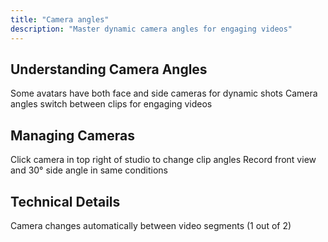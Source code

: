 ```yaml
---
title: "Camera angles"
description: "Master dynamic camera angles for engaging videos"
---
```


## Understanding Camera Angles

<CardGroup cols={2}>
  <Card title="Camera Types" icon="camera" color="purple">
    Some avatars have both face and side cameras for dynamic shots
  </Card>
  <Card title="Dynamic Switching" icon="arrows-rotate" color="purple">
    Camera angles switch between clips for engaging videos
  </Card>
</CardGroup>

## Managing Cameras

<CardGroup cols={2}>
  <Card title="Change Angles" icon="camera-rotate" color="purple">
    Click camera in top right of studio to change clip angles
  </Card>
  <Card title="How to connect a camera" icon="user-gear" color="purple" href="https://docs.argil.ai/resources/styles-and-cameras">
    Record front view and 30° side angle in same conditions
  </Card>
</CardGroup>

## Technical Details

<Card title="Algorithm" icon="microchip" color="purple" horizontal={1}>
  Camera changes automatically between video segments (1 out of 2)
</Card>
